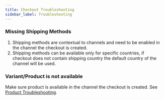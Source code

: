 ```yaml
---
title: Checkout Troubleshooting
sidebar_label: Troubleshooting
---
```


### Missing Shipping Methods

1. Shipping methods are contextual to channels and need to be enabled in the channel the checkout is created.
2. Shipping methods can be available only for specific countries, if checkout does not contain shipping country the default country of the channel will be used.

### Variant/Product is not available

Make sure product is available in the channel the checkout is created. See [Product Troubleshooting](/developer/products/troubleshooting.mdx).
